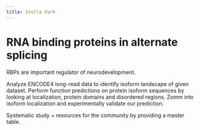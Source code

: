 ```yaml
---
title: Stella Park
---
```


# RNA binding proteins in alternate splicing

RBPs are important regulator of neurodevelopment.

Analyze ENCODE4 long-read data to identify isoform landscape of given dataset.
Perform function predictions on protein isoform sequences by looking at
localization, protein domains and disordered regions.
Zomm into isoform localization and experimentally validate our prediction.

Systematic study + resources for the community by providing a master table.
